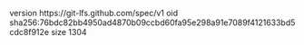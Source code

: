 version https://git-lfs.github.com/spec/v1
oid sha256:76bdc82bb4950ad4870b09ccbd60fa95e298a91e7089f4121633bd5cdc8f912e
size 1304
